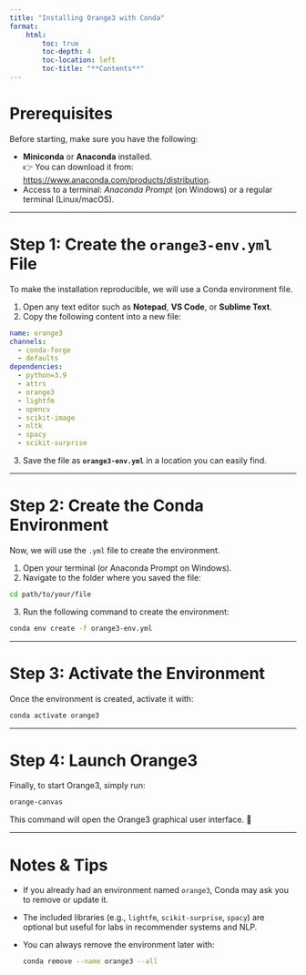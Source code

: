 ```yaml
---
title: "Installing Orange3 with Conda"
format:
    html:
        toc: true
        toc-depth: 4
        toc-location: left
        toc-title: "**Contents**"
---
```


# Prerequisites

Before starting, make sure you have the following:

- **Miniconda** or **Anaconda** installed.  
  👉 You can download it from: [https://www.anaconda.com/products/distribution](https://www.anaconda.com/products/distribution).
- Access to a terminal: *Anaconda Prompt* (on Windows) or a regular terminal (Linux/macOS).

---

# Step 1: Create the `orange3-env.yml` File

To make the installation reproducible, we will use a Conda environment file.  

1. Open any text editor such as **Notepad**, **VS Code**, or **Sublime Text**.  
2. Copy the following content into a new file:

```yaml
name: orange3
channels:
  - conda-forge
  - defaults
dependencies:
  - python=3.9
  - attrs
  - orange3
  - lightfm
  - opencv
  - scikit-image
  - nltk
  - spacy
  - scikit-surprise
```

3. Save the file as **`orange3-env.yml`** in a location you can easily find.

---

# Step 2: Create the Conda Environment

Now, we will use the `.yml` file to create the environment.

1. Open your terminal (or Anaconda Prompt on Windows).  
2. Navigate to the folder where you saved the file:

```bash
cd path/to/your/file
```

3. Run the following command to create the environment:

```bash
conda env create -f orange3-env.yml
```

---

# Step 3: Activate the Environment

Once the environment is created, activate it with:

```bash
conda activate orange3
```

---

# Step 4: Launch Orange3

Finally, to start Orange3, simply run:

```bash
orange-canvas
```

This command will open the Orange3 graphical user interface. 🎉

---

# Notes & Tips

- If you already had an environment named `orange3`, Conda may ask you to remove or update it.  
- The included libraries (e.g., `lightfm`, `scikit-surprise`, `spacy`) are optional but useful for labs in recommender systems and NLP.  
- You can always remove the environment later with:
  ```bash
  conda remove --name orange3 --all
  ```